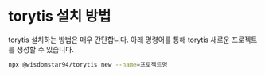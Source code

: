 # torytis 설치 방법

torytis 설치하는 방법은 매우 간단합니다. 아래 명령어를 통해 torytis 새로운 프로젝트를 생성할 수 있습니다.

```bash
npx @wisdomstar94/torytis new --name=프로젝트명
```
